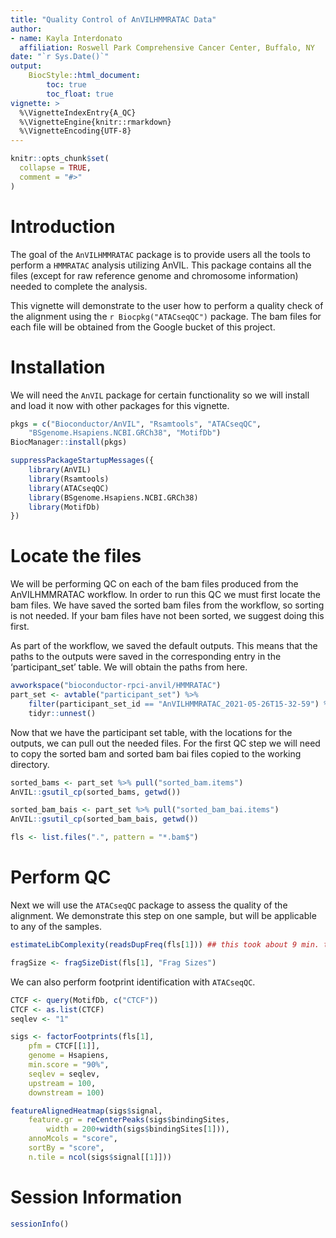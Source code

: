 ```yaml
---
title: "Quality Control of AnVILHMMRATAC Data"
author:
- name: Kayla Interdonato
  affiliation: Roswell Park Comprehensive Cancer Center, Buffalo, NY
date: "`r Sys.Date()`"
output:
    BiocStyle::html_document:
        toc: true
        toc_float: true
vignette: >
  %\VignetteIndexEntry{A_QC}
  %\VignetteEngine{knitr::rmarkdown}
  %\VignetteEncoding{UTF-8}
---
```


```r
knitr::opts_chunk$set(
  collapse = TRUE,
  comment = "#>"
)
```

# Introduction

The goal of the `AnVILHMMRATAC` package is to provide users all the tools to
perform a `HMMRATAC` analysis utilizing AnVIL. This package contains all the
files (except for raw reference genome and chromosome information) needed to
complete the analysis.

This vignette will demonstrate to the user how to perform a quality check of
the alignment using the `r Biocpkg("ATACseqQC")` package. The bam files for each
file will be obtained from the Google bucket of this project.

# Installation

We will need the `AnVIL` package for certain functionality so we will install 
and load it now with other packages for this vignette.

```r
pkgs = c("Bioconductor/AnVIL", "Rsamtools", "ATACseqQC",
    "BSgenome.Hsapiens.NCBI.GRCh38", "MotifDb") 
BiocManager::install(pkgs)

suppressPackageStartupMessages({
    library(AnVIL)
    library(Rsamtools)
    library(ATACseqQC)
    library(BSgenome.Hsapiens.NCBI.GRCh38)
    library(MotifDb)
})
```

# Locate the files

We will be performing QC on each of the bam files produced from the 
AnVILHMMRATAC workflow. In order to run this QC we must first locate the bam 
files. We have saved the sorted bam files from the workflow, so sorting is not
needed. If your bam files have not been sorted, we suggest doing this first.

As part of the workflow, we saved the default outputs. This means that the paths
to the outputs were saved in the corresponding entry in the 'participant_set'
table. We will obtain the paths from here.

```r
avworkspace("bioconductor-rpci-anvil/HMMRATAC")
part_set <- avtable("participant_set") %>% 
    filter(participant_set_id == "AnVILHMMRATAC_2021-05-26T15-32-59") %>%
    tidyr::unnest()
```

Now that we have the participant set table, with the locations for the outputs,
we can pull out the needed files. For the first QC step we will need to copy the
sorted bam and sorted bam bai files copied to the working directory.

```r
sorted_bams <- part_set %>% pull("sorted_bam.items")
AnVIL::gsutil_cp(sorted_bams, getwd())

sorted_bam_bais <- part_set %>% pull("sorted_bam_bai.items")
AnVIL::gsutil_cp(sorted_bam_bais, getwd())

fls <- list.files(".", pattern = "*.bam$")
```

# Perform QC

Next we will use the `ATACseqQC` package to assess the quality of the
alignment. We demonstrate this step on one sample, but will be applicable to any
of the samples.

```r
estimateLibComplexity(readsDupFreq(fls[1])) ## this took about 9 min. to run
```

```r
fragSize <- fragSizeDist(fls[1], "Frag Sizes")
```

We can also perform footprint identification with `ATACseqQC`.

```r
CTCF <- query(MotifDb, c("CTCF"))
CTCF <- as.list(CTCF)
seqlev <- "1"

sigs <- factorFootprints(fls[1],
    pfm = CTCF[[1]],
    genome = Hsapiens,
    min.score = "90%",
    seqlev = seqlev,
    upstream = 100,
    downstream = 100)

featureAlignedHeatmap(sigs$signal,
    feature.gr = reCenterPeaks(sigs$bindingSites,
        width = 200+width(sigs$bindingSites[1])),
    annoMcols = "score",
    sortBy = "score",
    n.tile = ncol(sigs$signal[[1]]))
```                                                 

# Session Information

```r
sessionInfo()
```
